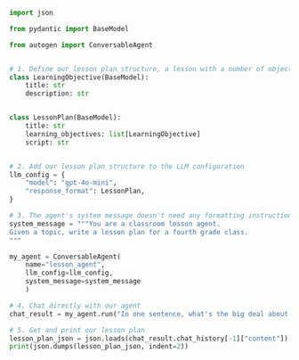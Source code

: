 ```python
import json

from pydantic import BaseModel

from autogen import ConversableAgent


# 1. Define our lesson plan structure, a lesson with a number of objectives
class LearningObjective(BaseModel):
    title: str
    description: str


class LessonPlan(BaseModel):
    title: str
    learning_objectives: list[LearningObjective]
    script: str


# 2. Add our lesson plan structure to the LLM configuration
llm_config = {
    "model": "gpt-4o-mini",
    "response_format": LessonPlan,
}

# 3. The agent's system message doesn't need any formatting instructions
system_message = """You are a classroom lesson agent.
Given a topic, write a lesson plan for a fourth grade class.
"""

my_agent = ConversableAgent(
    name="lesson_agent",
    llm_config=llm_config,
    system_message=system_message
    )

# 4. Chat directly with our agent
chat_result = my_agent.run("In one sentence, what's the big deal about AI?")

# 5. Get and print our lesson plan
lesson_plan_json = json.loads(chat_result.chat_history[-1]["content"])
print(json.dumps(lesson_plan_json, indent=2))
```
